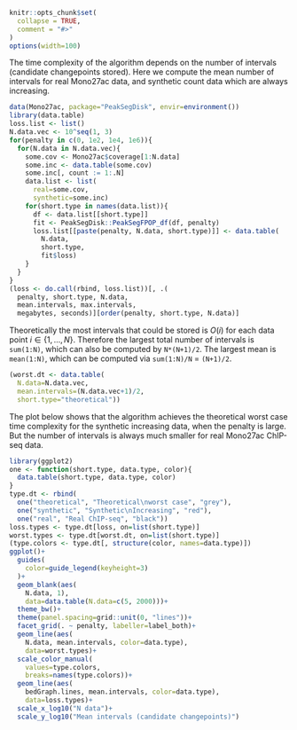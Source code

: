 <!--
%\VignetteEngine{knitr::knitr}
%\VignetteIndexEntry{Worst case time complexity}
-->

```{r setup, include = FALSE}
knitr::opts_chunk$set(
  collapse = TRUE,
  comment = "#>"
)
options(width=100)
```

The time complexity of the algorithm depends on the number of
intervals (candidate changepoints stored). Here we compute the
mean number of intervals for real Mono27ac data, and synthetic
count data which are always increasing.

```{r}
data(Mono27ac, package="PeakSegDisk", envir=environment())
library(data.table)
loss.list <- list()
N.data.vec <- 10^seq(1, 3)
for(penalty in c(0, 1e2, 1e4, 1e6)){
  for(N.data in N.data.vec){
    some.cov <- Mono27ac$coverage[1:N.data]
    some.inc <- data.table(some.cov)
    some.inc[, count := 1:.N]
    data.list <- list(
      real=some.cov,
      synthetic=some.inc)
    for(short.type in names(data.list)){
      df <- data.list[[short.type]]
      fit <- PeakSegDisk::PeakSegFPOP_df(df, penalty)
      loss.list[[paste(penalty, N.data, short.type)]] <- data.table(
        N.data,
        short.type,
        fit$loss)
    }
  }
}
(loss <- do.call(rbind, loss.list))[, .(
  penalty, short.type, N.data, 
  mean.intervals, max.intervals,
  megabytes, seconds)][order(penalty, short.type, N.data)]
```

Theoretically the most intervals that could be stored is $O(i)$ for
each data point $i\in\{1, ..., N\}$. Therefore the largest total
number of intervals is `sum(1:N)`, which can also be computed by
`N*(N+1)/2`. The largest mean is `mean(1:N)`, which can be computed
via `sum(1:N)/N` = `(N+1)/2`.
  
```{r}
(worst.dt <- data.table(
  N.data=N.data.vec,
  mean.intervals=(N.data.vec+1)/2,
  short.type="theoretical"))
```

The plot below shows that the algorithm achieves the theoretical
worst case time complexity for the synthetic increasing data,
when the penalty is large. But the number of intervals is always
much smaller for real Mono27ac ChIP-seq data.
  
```{r, fig.height=3}
library(ggplot2)
one <- function(short.type, data.type, color){
  data.table(short.type, data.type, color)
}
type.dt <- rbind(
  one("theoretical", "Theoretical\nworst case", "grey"),
  one("synthetic", "Synthetic\nIncreasing", "red"),
  one("real", "Real ChIP-seq", "black"))
loss.types <- type.dt[loss, on=list(short.type)]
worst.types <- type.dt[worst.dt, on=list(short.type)]
(type.colors <- type.dt[, structure(color, names=data.type)])
ggplot()+
  guides(
    color=guide_legend(keyheight=3)
  )+
  geom_blank(aes(
    N.data, 1),
    data=data.table(N.data=c(5, 2000)))+
  theme_bw()+
  theme(panel.spacing=grid::unit(0, "lines"))+
  facet_grid(. ~ penalty, labeller=label_both)+
  geom_line(aes(
    N.data, mean.intervals, color=data.type),
    data=worst.types)+
  scale_color_manual(
    values=type.colors,
    breaks=names(type.colors))+
  geom_line(aes(
    bedGraph.lines, mean.intervals, color=data.type),
    data=loss.types)+
  scale_x_log10("N data")+
  scale_y_log10("Mean intervals (candidate changepoints)")
```
